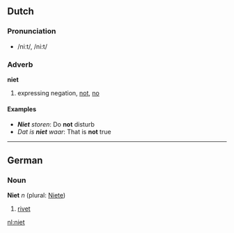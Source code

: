 ==Dutch==
===Pronunciation===
*/niːt/, /ni:t/

===Adverb===
'''niet'''

#expressing negation, [[not]], [[no]]

==== Examples ====
*'''''Niet''' storen'': Do '''not''' disturb
*''Dat is '''niet''' waar'': That is '''not''' true

----

==German==
===Noun===
'''Niet''' ''n'' (plural: [[Niete]])

# [[rivet]]

[[nl:niet]]
